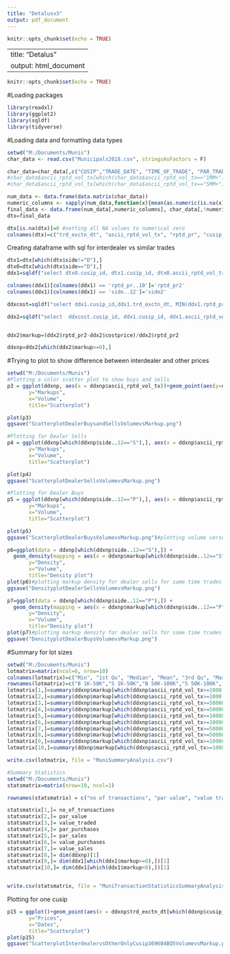---
title: "Detalusv3"
output: pdf_document
---

```{r setup, include=FALSE}
knitr::opts_chunk$set(echo = TRUE)
```

---
title: "Detalus"
output: html_document
---

```{r setup, include=FALSE}
knitr::opts_chunk$set(echo = TRUE)
```

#Loading packages
```{r}
library(readxl)
library(ggplot2)
library(sqldf)
library(tidyverse)
```
#Loading data and formatting data types
```{r}
setwd("M:/Documents/Munis") 
char_data <- read.csv("Municipals2018.csv", stringsAsFactors = F) 

char_data=char_data[,c("CUSIP","TRADE_DATE", "TIME_OF_TRADE", "PAR_TRADED","DOLLAR_PRICE","BROKERS_BROKER_INDICATOR", "TRADE_TYPE_INDICATOR")]#reading in csv file
#char_data$ascii_rptd_vol_tx[which(char_data$ascii_rptd_vol_tx=="1MM+")]=1000000
#char_data$ascii_rptd_vol_tx[which(char_data$ascii_rptd_vol_tx=="5MM+")]=5000000

num_data <- data.frame(data.matrix(char_data))
numeric_columns <- sapply(num_data,function(x){mean(as.numeric(is.na(x)))<0.5})
final_data <- data.frame(num_data[,numeric_columns], char_data[,!numeric_columns]) #processing file to get correct variables for character and numeric
dtx=final_data

dtx[is.na(dtx)]=0 #setting all NA values to numerical zero
colnames(dtx)=c("trd_exctn_dt", "ascii_rptd_vol_tx", "rptd_pr", "cusip_id", "trd_exctn_tm", "BROKERS_BROKER_INDICATOR", "side")

```


Creating dataframe with sql for interdealer vs similar trades
```{r}

dtx1=dtx[which(dtx$side!="D"),]
dtx0=dtx[which(dtx$side=="D"),]
ddx1=sqldf("select dtx0.cusip_id, dtx1.cusip_id, dtx0.ascii_rptd_vol_tx, dtx1.ascii_rptd_vol_tx ,dtx0.trd_exctn_dt, dtx1.trd_exctn_dt, dtx0.trd_exctn_tm, dtx1.trd_exctn_tm, dtx0.rptd_pr, dtx1.rptd_pr, dtx0.side, dtx1.side from dtx0 join dtx1 on dtx0.cusip_id=dtx1.cusip_id and  dtx0.trd_exctn_dt=dtx1.trd_exctn_dt and dtx0.side<>dtx1.side and dtx0.rptd_pr<>dtx1.rptd_pr")

colnames(ddx1)[colnames(ddx1) == 'rptd_pr..10']='rptd_pr2'
colnames(ddx1)[colnames(ddx1) == 'side..12']='side2'

ddxcost=sqldf("select ddx1.cusip_id,ddx1.trd_exctn_dt, MIN(ddx1.rptd_pr) as costprice from ddx1 group by ddx1.cusip_id, ddx1.trd_exctn_dt")

ddx2=sqldf("select  ddxcost.cusip_id, ddx1.cusip_id, ddx1.ascii_rptd_vol_tx, ddx1.trd_exctn_dt, ddx1.trd_exctn_tm, ddx1.rptd_pr2, ddx1.side,ddx1.side2, ddxcost.costprice from ddx1 join ddxcost on ddxcost.cusip_id=ddx1.cusip_id and  ddxcost.trd_exctn_dt=ddx1.trd_exctn_dt")


ddx2$markup=(ddx2$rptd_pr2-ddx2$costprice)/ddx2$rptd_pr2

ddxnp=ddx2[which(ddx2$markup>=0),]
```
#Trying to plot to show difference between interdealer and other prices


```{r}
setwd("M:/Documents/Munis") 
#Plotting a color scatter plot to show buys and sells
p3 = ggplot(ddxnp, aes(x = ddxnp$ascii_rptd_vol_tx))+geom_point(aes(y=ddxnp$markup, col=ddxnp$side, alpha=.5)) + xlim(c(0, 5000000)) + ylim(c(0, .17)) + labs(subtitle="Volume vs Markups", 
       y="Markups", 
       x="Volume", 
       title="Scatterplot")

plot(p3)
ggsave("ScatterplotDealerBuysandSellsVolumevsMarkup.png")

#Plotting for Dealer Sells
p4 = ggplot(ddxnp[which(ddxnp$side..12=="S"),], aes(x = ddxnp$ascii_rptd_vol_tx[which(ddxnp$side..12=="S")],y=ddxnp$markup[which(ddxnp$side..12=="S")]) )+geom_point(color='darkblue') + xlim(c(0, 5000000)) + ylim(c(0, .17)) + labs(subtitle="Volume vs Markups Dealer Sells", 
       y="Markups", 
       x="Volume", 
       title="Scatterplot") 

plot(p4)
ggsave("ScatterplotDealerSellsVolumevsMarkup.png")

#Plotting for Dealer Buys
p5 = ggplot(ddxnp[which(ddxnp$side..12=="P"),], aes(x = ddxnp$ascii_rptd_vol_tx[which(ddxnp$side..12=="P")],y=ddxnp$markup[which(ddxnp$side..12=="P")]) )+geom_point(color='red') + xlim(c(0, 5000000)) + ylim(c(0, .17)) + labs(subtitle="Volume vs Markups Dealer Buys", 
       y="Markups", 
       x="Volume", 
       title="Scatterplot") 

plot(p5)
ggsave("ScatterplotDealerBuysVolumevsMarkup.png")#plotting volume versus markup for dealer sells for same time trades

p6=ggplot(data = ddxnp[which(ddxnp$side..12=="S"),]) + 
  geom_density(mapping = aes(x = ddxnp$markup[which(ddxnp$side..12=="S")]))+ xlim(c(-0.1,0.1)) + labs(subtitle="Volume vs Markups Dealer Sells", 
       y="Density", 
       x="Volume", 
       title="Density plot") 
plot(p6)#plotting markup density for dealer sells for same time trades
ggsave("DensityplotDealerSellsVolumevsMarkup.png")

p7=ggplot(data = ddxnp[which(ddxnp$side..12=="P"),]) + 
  geom_density(mapping = aes(x = ddxnp$markup[which(ddxnp$side..12=="P")]))+ xlim(c(-0.1, 0.1))  + labs(subtitle="Volume vs Markups Dealer Buys", 
       y="Density", 
       x="Volume", 
       title="Density plot") 
plot(p7)#plotting markup density for dealer sells for same time trades
ggsave("DensityplotDealerBuysVolumevsMarkup.png")


```



#Summary for lot sizes
```{r}
setwd("M:/Documents/Munis") 
lotmatrix=matrix(ncol=6, nrow=10)
colnames(lotmatrix)=c("Min", "1st Qu", "Median", "Mean", "3rd Qu", "Max")
rownames(lotmatrix)=c("B 1K-50K","S 1K-50K","B 50K-100K","S 50K-100K", "B 100K-500K","S 100K-500K","B 500K-1000K","S 100K-500K","B 1MM-5MM","S 1MM-5MM")
lotmatrix[1,]=summary(ddxnp$markup[which(ddxnp$ascii_rptd_vol_tx>=1000 & ddxnp$ascii_rptd_vol_tx<50000 & ddxnp$side2=="P")])
lotmatrix[2,]=summary(ddxnp$markup[which(ddxnp$ascii_rptd_vol_tx>=1000 & ddxnp$ascii_rptd_vol_tx<50000 & ddxnp$side2=="S")])
lotmatrix[3,]=summary(ddxnp$markup[which(ddxnp$ascii_rptd_vol_tx>=50000 & ddxnp$ascii_rptd_vol_tx<100000 & ddxnp$side2=="P")])
lotmatrix[4,]=summary(ddxnp$markup[which(ddxnp$ascii_rptd_vol_tx>=50000 & ddxnp$ascii_rptd_vol_tx<100000 & ddxnp$side2=="S")])
lotmatrix[5,]=summary(ddxnp$markup[which(ddxnp$ascii_rptd_vol_tx>=100000 & ddxnp$ascii_rptd_vol_tx<500000 & ddxnp$side2=="P")])
lotmatrix[6,]=summary(ddxnp$markup[which(ddxnp$ascii_rptd_vol_tx>=100000 & ddxnp$ascii_rptd_vol_tx<500000 & ddxnp$side2=="S")])
lotmatrix[7,]=summary(ddxnp$markup[which(ddxnp$ascii_rptd_vol_tx>=500000 & ddxnp$ascii_rptd_vol_tx<1000000 & ddxnp$side2=="P")] )
lotmatrix[8,]=summary(ddxnp$markup[which(ddxnp$ascii_rptd_vol_tx>=500000 & ddxnp$ascii_rptd_vol_tx<1000000 & ddxnp$side2=="S")] )
lotmatrix[9,]=summary(ddxnp$markup[which(ddxnp$ascii_rptd_vol_tx>=1000000 & ddxnp$ascii_rptd_vol_tx<5000000 & ddxnp$side2=="P")])
lotmatrix[10,]=summary(ddxnp$markup[which(ddxnp$ascii_rptd_vol_tx>=1000000 & ddxnp$ascii_rptd_vol_tx<5000000 & ddxnp$side2=="S")])

write.csv(lotmatrix, file = "MuniSummaryAnalysis.csv")

#Summary Statistics
setwd("M:/Documents/Munis") 
statsmatrix=matrix(nrow=10, ncol=1)

rownames(statsmatrix) = c("no of transactions", "par value", "value traded", "par purchases", "par sales", "value purchases", "value sales","N interdealer trades", "Positive Markup Tradea", "Negative Markup Trades")

statsmatrix[1,]= no_of_transactions
statsmatrix[2,]= par_value
statsmatrix[3,]= value_traded
statsmatrix[4,]= par_purchases
statsmatrix[5,]= par_sales
statsmatrix[6,]= value_purchases
statsmatrix[7,]= value_sales
statsmatrix[8,]= dim(ddxnp)[1]
statsmatrix[9,]= dim(ddx1[which(ddx1$markup>=0),])[1]
statsmatrix[10,]= dim(ddx1[which(ddx1$markup<0),])[1]


write.csv(statsmatrix, file = "MuniTransactionStatisticsSummaryAnalysis.csv")
```



Plotting for one cusip
```{r}
p15 = ggplot()+geom_point(aes(x = ddxnp$trd_exctn_dt[which(ddxnp$cusip_id=="574837K33")], y=ddxnp$rptd_pr[which(ddxnp$cusip_id=="574837K33")]), data=ddxnp[which(ddxnp$cusip_id=="574837K33"),], color='red', alpha=.5) + geom_point(aes(x = ddxnp$trd_exctn_dt[which(ddxnp$cusip_id=="574837K33")], y=ddxnp$rptd_pr..10[which(ddxnp$cusip_id=="574837K33")]), data=ddxnp[which(ddxnp$cusip_id=="574837K33"),], shape = 17,colour = 'grey', alpha=.7)+ylim(c(70, 100)) + labs(subtitle="Dates vs Prices", 
       y="Prices", 
       x="Dates", 
       title="Scatterplot")
plot(p15)
ggsave("ScatterplotInterdealervsOtherOnlyCusip369604BQ5VolumevsMarkup.png")

```




